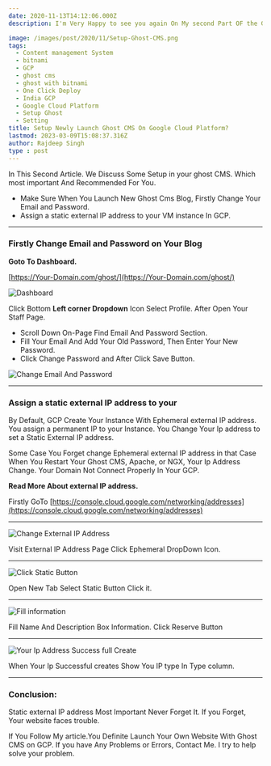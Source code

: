 ```yaml
---
date: 2020-11-13T14:12:06.000Z
description: I'm Very Happy to see you again On My second Part OF the Ghost CMS Series GhostCMSSeries#2.

image: /images/post/2020/11/Setup-Ghost-CMS.png
tags:
  - Content management System
  - bitnami
  - GCP
  - ghost cms
  - ghost with bitnami
  - One Click Deploy
  - India GCP
  - Google Cloud Platform
  - Setup Ghost
  - Setting
title: Setup Newly Launch Ghost CMS On Google Cloud Platform?
lastmod: 2023-03-09T15:08:37.316Z
author: Rajdeep Singh
type : post
---
```




In This Second Article. We Discuss Some Setup in your ghost CMS. Which most important And Recommended For You.

- Make Sure When You Launch New Ghost Cms Blog, Firstly Change Your Email and
  Password.
- Assign a static external IP address to your VM instance In GCP.

---

### **Firstly Change Email and Password on Your Blog**

**Goto To Dashboard.**

[https://Your-Domain.com/ghost/](https://Your-Domain.com/ghost/)

![Dashboard](/images/post/2020/11/Install-Ghost-Profile-.png "Dashboard")

Click Bottom **Left corner Dropdown** Icon Select Profile. After Open Your Staff
Page.

- Scroll Down On-Page Find Email And Password Section.
- Fill Your Email And Add Your Old Password, Then Enter Your New Password.
- Click Change Password and After Click Save Button.

![Change Email And Password](/images/post/2020/11/New-Video--online-video-cutter.com-.gif "Change Email And Password")

---

### Assign a static external IP address to your

By Default, GCP Create Your Instance With Ephemeral external IP address. You assign a permanent IP to your Instance. You Change Your Ip address to set a Static External IP address.

<Alert>
Some Case You Forget change Ephemeral external IP address in that Case When You Restart Your Ghost CMS, Apache, or NGX, Your Ip Address Change. Your Domain Not Connect Properly In Your GCP.
</Alert>

**Read More About external IP address.**

Firstly GoTo
[https://console.cloud.google.com/networking/addresses](https://console.cloud.google.com/networking/addresses)

---

![Change External IP Address](/images/post/2020/11/Create-External-ip.png "Change External IP Address")

Visit External IP Address Page Click Ephemeral DropDown Icon.

---

![Click Static Button](/images/post/2020/11/create-External-Ip-Static.png "Click Static Button")

Open New Tab Select Static Button Click it.

---

![Fill information](/images/post/2020/11/Create-External-IP-Name.png "Fill information")

Fill Name And Description Box Information. Click Reserve Button

---

![Your Ip Address Success full Create](/images/post/2020/11/External-IP.png "Your Ip Address Success full Create")

When Your Ip Successful creates Show You IP type In Type column.

---

### **Conclusion:**

Static external IP address Most Important Never Forget It. If you Forget, Your website faces trouble.

If You Follow My article.You Definite Launch Your Own Website With Ghost CMS on GCP. If you have Any Problems or Errors, Contact Me. I try to help solve your
problem.
